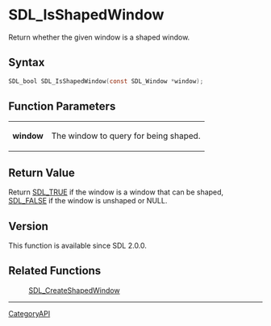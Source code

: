 = SDL_IsShapedWindow =

Return whether the given window is a shaped window.

== Syntax ==

<syntaxhighlight lang='c'>
SDL_bool SDL_IsShapedWindow(const SDL_Window *window);
</syntaxhighlight>

== Function Parameters ==

{|
|'''window'''
|The window to query for being shaped.
|}

== Return Value ==

Return [[SDL_TRUE]] if the window is a window that can be shaped,
[[SDL_FALSE]] if the window is unshaped or NULL.

== Version ==

This function is available since SDL 2.0.0.

== Related Functions ==

:[[SDL_CreateShapedWindow]]

----
[[CategoryAPI]]


